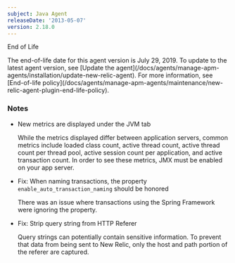 ```yaml
---
subject: Java Agent
releaseDate: '2013-05-07'
version: 2.18.0
---
```


End of Life

<Callout variant="important">
  The end-of-life date for this agent version is July 29, 2019. To update to the latest agent version, see [Update the agent](/docs/agents/manage-apm-agents/installation/update-new-relic-agent). For more information, see [End-of-life policy](/docs/agents/manage-apm-agents/maintenance/new-relic-agent-plugin-end-life-policy).
</Callout>

### Notes

* New metrics are displayed under the JVM tab

  While the metrics displayed differ between application servers, common metrics include loaded class count, active thread count, active thread count per thread pool, active session count per application, and active transaction count. In order to see these metrics, JMX must be enabled on your app server.
* Fix: When naming transactions, the property `enable_auto_transaction_naming` should be honored

  There was an issue where transactions using the Spring Framework were ignoring the property.
* Fix: Strip query string from HTTP Referer

  Query strings can potentially contain sensitive information. To prevent that data from being sent to New Relic, only the host and path portion of the referer are captured.
